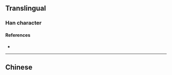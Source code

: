 {{character info/new}}
{{also|撐}}
==Translingual==

===Han character===
{{Han char|rn=64|rad=手|as=12|sn=15|four=|canj=QFBQ|ids=⿰扌掌}}

====References====
* {{Han ref|kx=0454.040|dkj=12694|dj=0803.210|hdz=31957.010|uh=6491|ud=25745}}

----

==Chinese==
{{zh-see|撐}}
